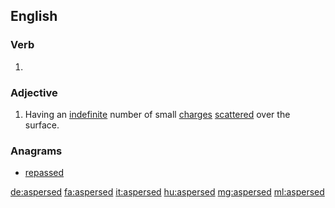 ==English==

===Verb===
{{head|en|verb form}}

# {{en-past of|asperse}}

===Adjective===
{{en-adj}}

# {{context|heraldry|lang=en}} Having an [[indefinite]] number of small [[charge]]s [[scatter]]ed over the surface.
#: {{rfquotek|Cussans}}

===Anagrams===
* [[repassed#English|repassed]]

[[de:aspersed]]
[[fa:aspersed]]
[[it:aspersed]]
[[hu:aspersed]]
[[mg:aspersed]]
[[ml:aspersed]]